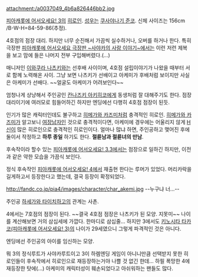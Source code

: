 attachment:/a0037049_4b6a826446bb2.jpg

[[피아캐롯에 어서오세요! 3]]의 [[히로인]]. [[성우]]는 [[쿠사야나기 준코]]. 신체 사이즈는 156cm /B-W-H=84-59-86(추정).

4호점의 점장 대리. 하지만 너무 순진해서 가끔씩 실수하거나, 오버를 하거나 한다. 특히 극장판 [[피아캐롯에 어서오세요 극장판 ~사야카의 사랑 이야기~]]에서는 이런 저런 제복을 보고 맘에 들은 나머지 전부 구입해버렸다.(…)

매니저인 [[이와쿠라 나츠키]]와는 선후배 사이이며, 4호점 설립이야기가 나왔을 때부터 서로 함께 노력해온 사이. 그냥 보면 나츠키가 선배이고 아케미가 후배처럼 보이지만 사실은 아케미가 선배다. ~~얼굴도 아케미가 어려보인다~~

엄청나게 상냥해서 주인공인 [[칸나즈키 아키히코]]에게 동생처럼 잘 대해주기도 한다. 점장 대리이기에 여러모로 힘들어하긴 하지만 엔딩에선 다행히 4호점 점장이 된듯.

인기가 많은 캐릭터인데도 불구하고 [[히메가와 카즈미]]처럼 충격적인 히로인. [[히메가와 카즈미]]가 알고보니 [[여장남자]]인 것으로 충격적이다면, 아케미에 경우에는 어울리지 않게 [[H신]]이 많은 히로인으로 충격적인 히로인이다. 얼마나 많냐 하면, 주인공하고 맺어진 후에 둘이서 작정하고 '''하루 종일''' 하기도 한다. '''절륜남과 절륜녀의 만남'''.

후속작이라 할수 있는 [[피아캐롯에 어서오세요! 3.3]]에서는 점장으로 일하긴 하지만, 이전과 같은 약한 모습을 가끔식 보인다.

정식 후속작인 [[피아캐롯에 어서오세요! 4]]에서 재출현 한다는 루머가 있었다. 머리카락을 길게하고서 등장한다고 했는데, 결국 등장이 확정되었다.

http://fandc.co.jp/pia4/images/character/char_akemi.jpg
--누구냐 너...--

주인공 [[하세가와 타이치]]하고의 관계는 사촌. 

4에서는 7호점의 점장이 된다. ~~결국 4호점 점장은 나츠키가 된 모양. 지못미~~ 나이를 계산해보면 거의 삼십세에 가깝다. 한마디로 삼십줄... 하지만 3에서도 [[키노시타 타카코(피아캐롯에 어서오세요! 3)]]의 나이가 29세였으니 그렇게 파격적인 것은 아니다.

엔딩에선 주인공의 아이를 임신하는 모양.

뭐 3의 정식루트가 사야카루트이고 3이 하렘엔딩 게임이 아니니만큼 선택받지 못한 히로인들이 후속작에서 히로인으로 재등장하는거야 나쁠 것 없긴 한데... 하필 폭망한 4에 재등장한 탓에(...) 아케미의 캐릭터성이 훼손되었다고 아쉬워하는 팬들도 많다.
